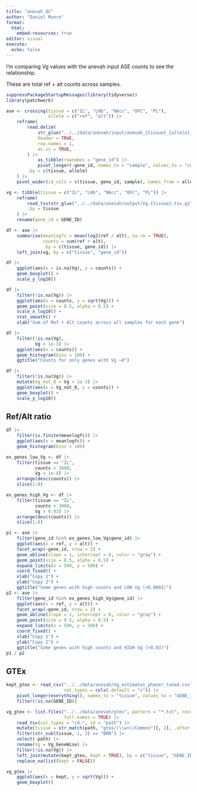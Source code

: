 ```yaml
---
title: "anevah QC"
author: "Daniel Munro"
format:
  html:
    embed-resources: true
editor: visual
execute:
  echo: false
---
```


I'm comparing Vg values with the anevah input ASE counts to see the relationship.

These are total ref + alt counts across samples.

```r
suppressPackageStartupMessages(library(tidyverse))
library(patchwork)

ase <- crossing(tissue = c("IL", "LHb", "NAcc", "OFC", "PL"),
                allele = c("ref", "alt")) |>
    reframe(
        read.delim(
            str_glue("../../data/anevah/input/anevah_{tissue}_{allele}_counts.tsv"),
            header = TRUE,
            row.names = 1,
            as.is = TRUE,
        ) |>
            as_tibble(rownames = "gene_id") |>
            pivot_longer(-gene_id, names_to = "sample", values_to = "count"),
        .by = c(tissue, allele)
    ) |>
    pivot_wider(id_cols = c(tissue, gene_id, sample), names_from = allele, values_from = count)

vg <- tibble(tissue = c("IL", "LHb", "NAcc", "OFC", "PL")) |>
    reframe(
        read_tsv(str_glue("../../data/anevah/output/Vg.{tissue}.tsv.gz"), col_types = "cd"),
        .by = tissue
    ) |>
    rename(gene_id = GENE_ID)

df <- ase |>
    summarise(meanlogfc = mean(log2(ref / alt), na.rm = TRUE),
              counts = sum(ref + alt),
              .by = c(tissue, gene_id)) |>
    left_join(vg, by = c("tissue", "gene_id"))
```

```r
df |>
    ggplot(aes(x = is.na(Vg), y = counts)) +
    geom_boxplot() +
    scale_y_log10()
```

```r
df |>
    filter(!is.na(Vg)) |>
    ggplot(aes(x = counts, y = sqrt(Vg))) +
    geom_point(size = 0.5, alpha = 0.5) +
    scale_x_log10() +
    stat_smooth() +
    xlab("Sum of Ref + Alt counts across all samples for each gene")
```

```r
df |>
    filter(!is.na(Vg),
           Vg < 1e-3) |>
    ggplot(aes(x = counts)) +
    geom_histogram(bins = 100) +
    ggtitle("Counts for only genes with Vg ~0")
```

```r
df |>
    filter(!is.na(Vg)) |>
    mutate(Vg_not_0 = Vg > 1e-3) |>
    ggplot(aes(x = Vg_not_0, y = counts)) +
    geom_boxplot() +
    scale_y_log10()
```

## Ref/Alt ratio

```r
df |>
    filter(is.finite(meanlogfc)) |>
    ggplot(aes(x = meanlogfc)) +
    geom_histogram(bins = 100)
```

```r
ex_genes_low_Vg <- df |>
    filter(tissue == "IL",
           counts > 3000,
           Vg < 1e-4) |>
    arrange(desc(counts)) |>
    slice(1:8)

ex_genes_high_Vg <- df |>
    filter(tissue == "IL",
           counts > 3000,
           Vg > 0.03) |>
    arrange(desc(counts)) |>
    slice(1:8)

p1 <- ase |>
    filter(gene_id %in% ex_genes_low_Vg$gene_id) |>
    ggplot(aes(x = ref, y = alt)) +
    facet_wrap(~gene_id, nrow = 2) +
    geom_abline(slope = 1, intercept = 0, color = "gray") +
    geom_point(size = 0.5, alpha = 0.5) +
    expand_limits(x = 500, y = 500) +
    coord_fixed() +
    xlab("Copy 1") +
    ylab("Copy 2") +
    ggtitle("Some genes with high counts and LOW Vg (<0.0001)")
p2 <- ase |>
    filter(gene_id %in% ex_genes_high_Vg$gene_id) |>
    ggplot(aes(x = ref, y = alt)) +
    facet_wrap(~gene_id, nrow = 2) +
    geom_abline(slope = 1, intercept = 0, color = "gray") +
    geom_point(size = 0.5, alpha = 0.5) +
    expand_limits(x = 500, y = 500) +
    coord_fixed() +
    xlab("Copy 1") +
    ylab("Copy 2") +
    ggtitle("Some genes with high counts and HIGH Vg (>0.03)")
p1 / p2
```

## GTEx

```r
kept_gtex <- read_csv("../../data/anevah/Vg_estimates_phaser_tuned.csv",
                      col_types = cols(.default = "c")) |>
    pivot_longer(everything(), names_to = "tissue", values_to = "GENE_ID") |>
    filter(!is.na(GENE_ID))

vg_gtex <- list.files("../../data/anevah/gtex", pattern = "*.txt", recursive = TRUE,
                      full.names = TRUE) |>
    read_tsv(col_types = "cd-", id = "path") |>
    mutate(tissue = str_match(path, "gtex/(\\w+)/Common")[, 2], .after = path) |>
    filter(str_sub(tissue, 1, 3) == "BRN") |>
    select(-path) |>
    rename(Vg = Vg_GeneWise) |>
    filter(!is.na(Vg)) |>
    left_join(mutate(kept_gtex, kept = TRUE), by = c("tissue", "GENE_ID")) |>
    replace_na(list(kept = FALSE))
```

```r
vg_gtex |>
    ggplot(aes(x = kept, y = sqrt(Vg))) +
    geom_boxplot()
```
